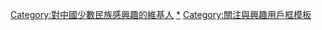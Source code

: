 {{Userbox
|border-c=#c08020
|border-s=1
|id-c=white
|id-fc=
|id-s=12
|id=[[File:Flickr - archer10 (Dennis) - China-7882.jpg|40px]]
|info-c=#c08020
|info-fc=white
|info-s=10
|info=這個用戶對'''[[中國少數民族]]'''的文化和傳統很感興趣。
}}
<includeonly>[[Category:對中國少數民族感興趣的維基人]]</includeonly>
<noinclude>[[Category:對中國少數民族感興趣的維基人|*]]
[[Category:關注與興趣用戶框模板]]</noinclude>